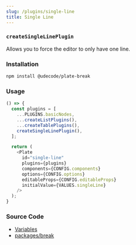 ```yaml
---
slug: /plugins/single-line
title: Single Line
---
```


### `createSingleLinePlugin`

Allows you to force the editor to only have one line.

### Installation

```bash npm2yarn
npm install @udecode/plate-break
```

### Usage

```ts live
() => {
  const plugins = [
    ...PLUGINS.basicNodes,
    ...createListPlugins(),
    ...createTablePlugins(),
    createSingleLinePlugin(),
  ];

  return (
    <Plate
      id="single-line"
      plugins={plugins}
      components={CONFIG.components}
      options={CONFIG.options}
      editableProps={CONFIG.editableProps}
      initialValue={VALUES.singleLine}
    />
  );
}
```

### Source Code

- [Variables](https://github.com/udecode/plate/blob/main/docs/src/live/live.tsx)
- [packages/break](https://github.com/udecode/plate/tree/main/packages/break/src)
